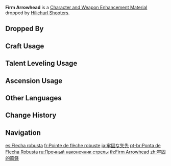 {{Item Infobox
|id           = 112011
|image        = Item Firm Arrowhead.png
|type         = Character and Weapon Enhancement Materials
|group        = Hilichurl Arrowheads
|group2       = General Enemy Drops
|invCategory  = Character Development Items
|quality      = 1
|description  = A roughly produced arrowhead. Though unimpressive, neither it nor the bow should be underestimated, for even the bravest knight can be felled by an arrow from the rear.
|source1      = Dropped by [[Hilichurl Shooters]]
|source2      = 
}}
'''Firm Arrowhead''' is a [[Character and Weapon Enhancement Material]] dropped by [[Hilichurl Shooters]].

==Dropped By==
{{Dropped By}}

==Craft Usage==
{{Craft Usage}}

==Talent Leveling Usage==
{{Talent Leveling Usage}}

==Ascension Usage==
{{Ascension Usage}}

==Other Languages==
{{Other Languages
|en      = Firm Arrowhead
|zhs     = 牢固的箭簇
|zhs_rm  = Láogù De Jiàncù
|zht     = 牢固的箭鏃
|zht_rm  = Láogù De Jiàncù
|zh_tl   = Solid Arrowhead
|ja      = 牢固な矢先
|ja_rm   = Rouko-na Yasaki
|ja_tl   = Firm Arrowhead
|ko      = 견고한 화살촉
|ko_rm   = Gyeongohan Hwasalchok
|ko_tl   = Solid Arrowhead
|es      = Flecha robusta
|es_tl   = Robust Arrow
|fr      = Pointe de flèche robuste
|fr_tl   = Robust Arrowhead
|ru      = Прочный наконечник стрелы
|ru_tl   = Firm Arrowhead
|th      = Firm Arrowhead
|vi      = Mũi Tên Chắc Chắn
|vi_tl   = Firm Arrowhead
|de      = Stabile Bolzenspitze
|de_tl   = Sturdy Quarrel Tip
|id      = Firm Arrowhead
|pt      = Ponta de Flecha Robusta
|pt_tl   = 
|tr      = Sağlam Ok Başı
|tr_tl   = 
|it      = Punta di freccia robusta
|it_tl   = 
}}

==Change History==
{{Change History|1.0}}

==Navigation==
{{Development Item Navbox|Character and Weapon Enhancement Materials}}

[[es:Flecha robusta]]
[[fr:Pointe de flèche robuste]]
[[ja:牢固な矢先]]
[[pt-br:Ponta de Flecha Robusta]]
[[ru:Прочный наконечник стрелы]]
[[th:Firm Arrowhead]]
[[zh:牢固的箭鏃]]